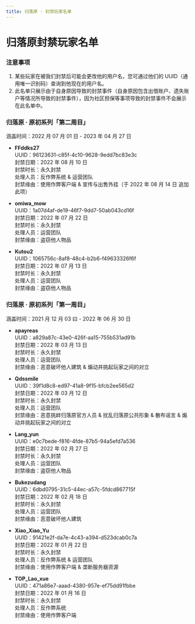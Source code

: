 ```yaml
---
title: 归落原 · 封禁玩家名单
---
```



# 归落原封禁玩家名单


### 注意事项

1. 某些玩家在被我们封禁后可能会更改他的用户名，您可通过他们的 UUID（通用唯一识别码）查询到他现在的用户名。
2. 此名单只展示由于自身原因导致的封禁事件（自身原因包含出借账户、遗失账户等情况所导致的封禁事件），因为社区担保等事项导致的封禁事件不会展示在此名单中。


### 归落原 · 原初系列「第二周目」

<Callout emoji="⚡️">
  涵盖时间：2022 月 07 月 01 日 - 2023 年 04 月 27 日
</Callout>

- **FFddks27**\
UUID：96123631-c85f-4c10-9628-9edd7bc83e3c\
封禁日期：2022 年 08 月 10 日\
封禁时长：永久封禁\
处理人员：反作弊系统 & 运营团队\
封禁缘由：使用作弊客户端 & 宣传与出售外挂（于 2022 年 08 月 14 日 追加此项）

- **omiwa_mow**\
UUID：1a07d4af-de19-46f7-9dd7-50ab043cd16f\
封禁日期：2022 年 07 月 22 日\
封禁时长：永久封禁\
处理人员：运营团队\
封禁缘由：盗窃他人物品

- **Kutou2**\
UUID：1065756c-8af8-48c4-b2b6-f49633326f6f\
封禁日期：2022 年 07 月 13 日\
封禁时长：永久封禁\
处理人员：运营团队\
封禁缘由：盗窃他人物品


### 归落原 · 原初系列「第一周目」

<Callout emoji="⚡️">
  涵盖时间：2021 月 12 月 03 曰 - 2022 年 06 月 30 日
</Callout>

- **apayreas**\
UUID：a829a87c-43e0-426f-aa15-755b531ad91b\
封禁日期：2022 年 03 月 13 日\
封禁时长：永久封禁\
处理人员：运营团队\
封禁缘由：恶意破坏他人建筑 & 煽动并挑起玩家之间的对立

- **Qdssmile**\
UUID：39f1d8c8-ed97-41a8-9f15-bfcb2ee565d2\
封禁日期：2022 年 03 月 12 日\
封禁时长：永久封禁\
处理人员：运营团队\
封禁缘由：恶意挑衅归落原官方人员 & 扰乱归落原公共形象 & 散布谣言 & 煽动并挑起玩家之间的对立

- **Lang_yun**\
UUID：e0c7bede-f816-4fde-87b5-94a5efd7a536\
封禁日期：2022 年 02 月 27 日\
封禁时长：永久封禁\
处理人员：运营团队\
封禁缘由：盗窃他人物品

- **Bukezudang**\
UUID：6dbd0795-31c5-44ec-a57c-5fdcd867715f\
封禁日期：2022 年 02 月 18 日\
封禁时长：永久封禁\
处理人员：运营团队\
封禁缘由：恶意破坏他人建筑

- **Xiao_Xiao_Yu**\
UUID：91421e2f-da7e-4c43-a394-d523dcab0c7a\
封禁日期：2022 年 01 月 22 日\
封禁时长：永久封禁\
处理人员：反作弊系统 & 运营团队\
封禁缘由：使用作弊客户端 & 垄断服务器资源

- **TOP_Lao_xue**\
UUID：471a86e7-aaad-4380-957e-ef75dd91fbbe\
封禁日期：2022 年 01 月 16 日\
封禁时长：永久封禁\
处理人员：反作弊系统\
封禁缘由：使用作弊客户端